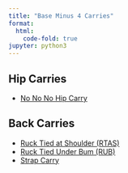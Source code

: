 ```yaml
---
title: "Base Minus 4 Carries"
format:
  html:
    code-fold: true
jupyter: python3
---
```


## Hip Carries
- [No No No Hip Carry](NoNoNoHipCarry.html)

## Back Carries
- [Ruck Tied at Shoulder (RTAS)](RuckTAS.html)
- [Ruck Tied Under Bum (RUB)](RuckTUB.html)
- [Strap Carry](StrapCarry.html)